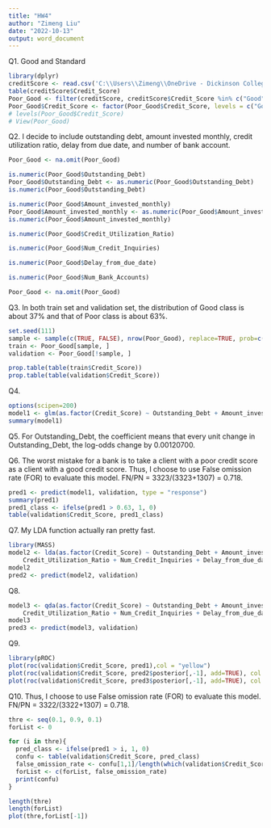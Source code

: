 ---
title: "HW4"
author: "Zimeng Liu"
date: "2022-10-13"
output: word_document
---
Q1.
Good and Standard
```{r}
library(dplyr)
creditScore <- read.csv('C:\\Users\\Zimeng\\OneDrive - Dickinson College\\Desktop\\Dickinson\\7th\\DATA 300\\HW\\credit_score.csv')
table(creditScore$Credit_Score)
Poor_Good <- filter(creditScore, creditScore$Credit_Score %in% c("Good","Poor"))
Poor_Good$Credit_Score <- factor(Poor_Good$Credit_Score, levels = c("Good","Poor"), labels=c(0,1))
# levels(Poor_Good$Credit_Score)
# View(Poor_Good)
```
Q2.
I decide to include outstanding debt, amount invested monthly, credit utilization ratio, delay from due date, and number of bank account.
```{r}
Poor_Good <- na.omit(Poor_Good)

is.numeric(Poor_Good$Outstanding_Debt)
Poor_Good$Outstanding_Debt <- as.numeric(Poor_Good$Outstanding_Debt)
is.numeric(Poor_Good$Outstanding_Debt)

is.numeric(Poor_Good$Amount_invested_monthly)
Poor_Good$Amount_invested_monthly <- as.numeric(Poor_Good$Amount_invested_monthly)
is.numeric(Poor_Good$Amount_invested_monthly)

is.numeric(Poor_Good$Credit_Utilization_Ratio)

is.numeric(Poor_Good$Num_Credit_Inquiries)

is.numeric(Poor_Good$Delay_from_due_date)

is.numeric(Poor_Good$Num_Bank_Accounts)

Poor_Good <- na.omit(Poor_Good)
```
Q3.
In both train set and validation set, the distribution of Good class is about 37% and that of Poor class is about 63%.
```{r}
set.seed(111)
sample <- sample(c(TRUE, FALSE), nrow(Poor_Good), replace=TRUE, prob=c(0.7,0.3))
train <- Poor_Good[sample, ]
validation <- Poor_Good[!sample, ]

prop.table(table(train$Credit_Score))
prop.table(table(validation$Credit_Score))
```
Q4.
```{r}
options(scipen=200)
model1 <- glm(as.factor(Credit_Score) ~ Outstanding_Debt + Amount_invested_monthly + Credit_Utilization_Ratio + Num_Credit_Inquiries + Delay_from_due_date + Num_Bank_Accounts, family = "binomial", data = train)
summary(model1)
```
Q5.
For Outstanding_Debt, the coefficient means that every unit change in Outstanding_Debt, the log-odds change by 0.00120700.

Q6.
The worst mistake for a bank is to take a client with a poor credit score as a client with a good credit score. Thus, I choose to use False omission rate (FOR) to evaluate this model. FN/PN = 3323/(3323+1307) = 0.718.
```{r}
pred1 <- predict(model1, validation, type = "response")
summary(pred1)
pred1_class <- ifelse(pred1 > 0.63, 1, 0)
table(validation$Credit_Score, pred1_class)
```
Q7.
My LDA function actually ran pretty fast.
```{r}
library(MASS)
model2 <- lda(as.factor(Credit_Score) ~ Outstanding_Debt + Amount_invested_monthly + 
    Credit_Utilization_Ratio + Num_Credit_Inquiries + Delay_from_due_date + Num_Bank_Accounts, data = train)
model2
pred2 <- predict(model2, validation)
```
Q8.
```{r}
model3 <- qda(as.factor(Credit_Score) ~ Outstanding_Debt + Amount_invested_monthly + 
    Credit_Utilization_Ratio + Num_Credit_Inquiries + Delay_from_due_date + Num_Bank_Accounts, data = train)
model3
pred3 <- predict(model3, validation)
```
Q9.
```{r}
library(pROC)
plot(roc(validation$Credit_Score, pred1),col = "yellow")
plot(roc(validation$Credit_Score, pred2$posterior[,-1], add=TRUE), col = "blue")
plot(roc(validation$Credit_Score, pred3$posterior[,-1], add=TRUE), col = "green")
```
Q10.
Thus, I choose to use False omission rate (FOR) to evaluate this model. FN/PN = 3322/(3322+1307) = 0.718.
```{r}
thre <- seq(0.1, 0.9, 0.1)
forList <- 0

for (i in thre){
  pred_class <- ifelse(pred1 > i, 1, 0)
  confu <- table(validation$Credit_Score, pred_class)
  false_omission_rate <- confu[1,1]/length(which(validation$Credit_Score == 0)) 
  forList <- c(forList, false_omission_rate)
  print(confu)
}

length(thre)
length(forList)
plot(thre,forList[-1])
```